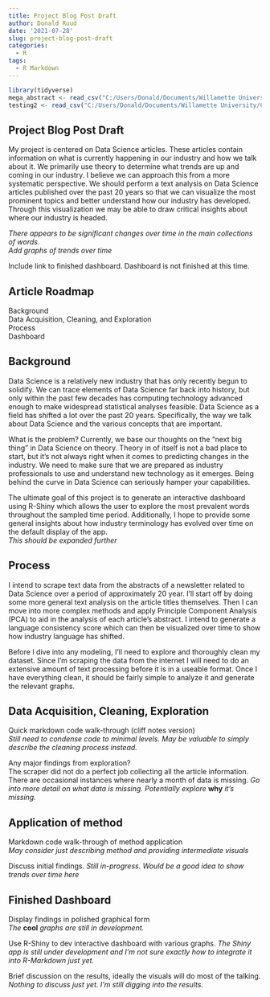 ```yaml
---
title: Project Blog Post Draft
author: Donald Ruud
date: '2021-07-28'
slug: project-blog-post-draft
categories:
  - R
tags:
  - R Markdown
---
```


```r
library(tidyverse)
mega_abstract <- read_csv("C:/Users/Donald/Documents/Willamette University/Capstone/mega_abstract")
testing2 <- read_csv("C:/Users/Donald/Documents/Willamette University/Capstone/finaldatasetPCA")
```



## Project Blog Post Draft

My project is centered on Data Science articles. These articles contain information on what is currently happening in our industry and how we talk about it. We primarily use theory to determine what trends are up and coming in our industry. I believe we can approach this from a more systematic perspective. We should perform a text analysis on Data Science articles published over the past 20 years so that we can visualize the most prominent topics and better understand how our industry has developed. Through this visualization we may be able to draw critical insights about where our industry is headed.  

*There appears to be significant changes over time in the main collections of words.*  
*Add graphs of trends over time*

Include link to finished dashboard. Dashboard is not finished at this time.


## Article Roadmap

Background  
Data Acquisition, Cleaning, and Exploration  
Process  
Dashboard  


## Background

Data Science is a relatively new industry that has only recently begun to solidify. We can trace elements of Data Science far back into history, but only within the past few decades has computing technology advanced enough to make widespread statistical analyses feasible. Data Science as a field has shifted a lot over the past 20 years. Specifically, the way we talk about Data Science and the various concepts that are important.  

What is the problem? Currently, we base our thoughts on the “next big thing” in Data Science on theory. Theory in of itself is not a bad place to start, but it’s not always right when it comes to predicting changes in the industry. We need to make sure that we are prepared as industry professionals to use and understand new technology as it emerges. Being behind the curve in Data Science can seriously hamper your capabilities.  

The ultimate goal of this project is to generate an interactive dashboard using R-Shiny which allows the user to explore the most prevalent words throughout the sampled time period. Additionally, I hope to provide some general insights about how industry terminology has evolved over time on the default display of the app.  
*This should be expanded further*


## Process

I intend to scrape text data from the abstracts of a newsletter related to Data Science over a period of approximately 20 year. I'll start off by doing some more general text analysis on the article titles themselves. Then I can move into more complex methods and apply Principle Component Analysis (PCA) to aid in the analysis of each article’s abstract. I intend to generate a language consistency score which can then be visualized over time to show how industry language has shifted.  

Before I dive into any modeling, I’ll need to explore and thoroughly clean my dataset. Since I’m scraping the data from the internet I will need to do an extensive amount of text processing before it is in a useable format. Once I have everything clean, it should be fairly simple to analyze it and generate the relevant graphs.  


## Data Acquisition, Cleaning, Exploration

Quick markdown code walk-through (cliff notes version)  
*Still need to condense code to minimal levels. May be valuable to simply describe the cleaning process instead.*

Any major findings from exploration?  
The scraper did not do a perfect job collecting all the article information. There are occasional instances where nearly a month of data is missing.
*Go into more detail on what data is missing. Potentially explore* **why** *it's missing.*



## Application of method

Markdown code walk-through of method application  
*May consider just describing method and providing intermediate visuals*  

Discuss initial findings.
*Still in-progress. Would be a good idea to show trends over time here*

## Finished Dashboard

Display findings in polished graphical form  
*The* **cool** *graphs are still in development.*

Use R-Shiny to dev interactive dashboard with various graphs.
*The Shiny app is still under development and I'm not sure exactly how to integrate it into R-Markdown just yet.*  

Brief discussion on the results, ideally the visuals will do most of the talking.  
*Nothing to discuss just yet. I'm still digging into the results.*
